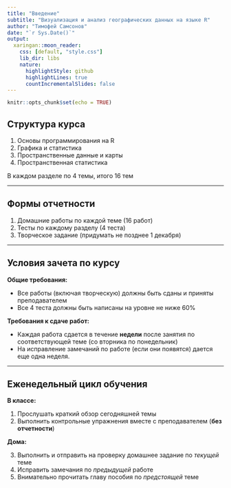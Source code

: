 ```yaml
---
title: "Введение"
subtitle: "Визуализация и анализ географических данных на языке R"
author: "Тимофей Самсонов"
date: "`r Sys.Date()`"
output:
  xaringan::moon_reader:
    css: [default, "style.css"]
    lib_dir: libs
    nature:
      highlightStyle: github
      highlightLines: true
      countIncrementalSlides: false
---
```


```r
knitr::opts_chunk$set(echo = TRUE)
```

## Структура курса

1. Основы программирования на R
2. Графика и статистика
3. Пространственные данные и карты
4. Пространственная статистика

В каждом разделе по 4 темы, итого 16 тем

---

## Формы отчетности

1. Домашние работы по каждой теме (16 работ)
2. Тесты по каждому разделу (4 теста)
3. Творческое задание (придумать не позднее 1 декабря)

---

## Условия зачета по курсу

__Общие требования:__

- Все работы (включая творческую) должны быть сданы и приняты преподавателем
- Все 4 теста должны быть написаны на уровне не ниже 60%

__Требования к сдаче работ:__

- Каждая работа сдается в течение __недели__ после занятия по соответствующей теме (со вторника по понедельник)
- На исправление замечаний по работе (если они появятся) дается еще одна неделя.

---

## Еженедельный цикл обучения

__В классе:__

1. Прослушать краткий обзор сегодняшней темы
2. Выполнить контрольные упражнения вместе с преподавателем (__без отчетности__)

__Дома:__

3. Выполнить и отправить на проверку домашнее задание по _текущей_ теме
4. Исправить замечания по _предыдущей_ работе
5. Внимательно прочитать главу пособия по _предстоящей_ теме